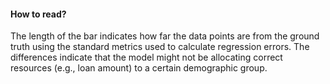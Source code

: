 <div style={{width:"100%"}}>
    <h4> <b> How to read? </b> </h4>
    <p> 
    The length of the bar indicates how far the data points are from the ground truth using the standard metrics used to calculate regression errors. The differences indicate that the model might not be allocating correct resources (e.g., loan amount) to a certain demographic group. 
    </p>
</div>